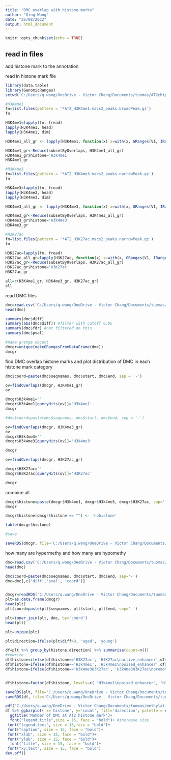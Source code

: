 ```yaml
---
title: "DMC overlap with histone marks"
author: "Qing Wang"
date: "26/08/2022"
output: html_document
---
```


```r
knitr::opts_chunk$set(echo = TRUE)
```

## read in files

add histone mark to the annotation 

read in histone mark file
```r
library(data.table)
library(GenomicRanges)
setwd('C:/Users/q.wang/OneDrive - Victor Chang/Documents/tuomas/AT2chip')

#H3K4me1
fn=list.files(pattern = '*AT2_H3K4me1.macs2_peaks.broadPeak.gz')
fn

H3K4me1=lapply(fn, fread)
lapply(H3K4me1, head)
lapply(H3K4me1, dim)

H3K4me1_all_gr <- lapply(H3K4me1, function(x) x=with(x, GRanges(V1, IRanges(V2,V3))))

H3K4me1_gr<-Reduce(subsetByOverlaps, H3K4me1_all_gr) 
H3K4me1_gr$histone='H3k4me1'
H3K4me1_gr

#H3K4me3
fn=list.files(pattern = '*AT2_H3K4me3.macs2_peaks.narrowPeak.gz')
fn

H3K4me3=lapply(fn, fread)
lapply(H3K4me3, head)
lapply(H3K4me3, dim)

H3K4me3_all_gr <- lapply(H3K4me3, function(x) x=with(x, GRanges(V1, IRanges(V2,V3))))

H3K4me3_gr<-Reduce(subsetByOverlaps, H3K4me3_all_gr) 
H3K4me3_gr$histone='H3k4me3'
H3K4me3_gr

#H3K27ac
fn=list.files(pattern = '*AT2_H3K27ac.macs2_peaks.narrowPeak.gz')
fn

H3K27ac=lapply(fn, fread)
H3K27ac_all_gr=lapply(H3K27ac, function(x) x=with(x, GRanges(V1, IRanges(V2,V3))))
H3K27ac_gr<-Reduce(subsetByOverlaps, H3K27ac_all_gr) 
H3K27ac_gr$histone='H3K27ac'
H3K27ac_gr

all=c(H3K4me1_gr, H3K4me3_gr, H3K27ac_gr)
all
```

read DMC files
```r
dmc=read.csv('C:/Users/q.wang/OneDrive - Victor Chang/Documents/tuomas/methylation/Project_13012_B/Results/DSS/A_vs_Y/DSSDMC_mm10_A_vs_Y_geneAnn.csv') #
head(dmc)

summary(dmc$diff)  
summary(abs(dmc$diff)) #filter with cutoff 0.05
summary(dmc$fdr) #not filtered on this 
summary(dmc$pval)

#make grange object
dmcgr=unique(makeGRangesFromDataFrame(dmc))
dmcgr
```

find DMC overlap histone marks and plot distribution of DMC in each histone mark category 
```r

dmc$coord=paste(dmc$seqnames, dmc$start, dmc$end, sep = '-')

ov=findOverlaps(dmcgr, H3K4me1_gr)
ov

dmcgr$H3k4me1=''
dmcgr$H3k4me1[queryHits(ov)]='H3k4me1'
dmcgr
```

```r
#dmc$coord=paste(dmc$seqnames, dmc$start, dmc$end, sep = '-')

ov=findOverlaps(dmcgr, H3K4me3_gr)
ov
dmcgr$H3k4me3=''
dmcgr$H3k4me3[queryHits(ov)]='H3k4me3'

dmcgr
```

```r

ov=findOverlaps(dmcgr, H3K27ac_gr)

dmcgr$H3K27ac=''
dmcgr$H3K27ac[queryHits(ov)]='H3K27ac'

dmcgr
```

combine all
```r
dmcgr$histone=paste(dmcgr$H3k4me1, dmcgr$H3k4me3, dmcgr$H3K27ac, sep='')
dmcgr

dmcgr$histone[dmcgr$histone == ""] <- 'nohistone'  

table(dmcgr$histone)

#save

saveRDS(dmcgr, file='C:/Users/q.wang/OneDrive - Victor Chang/Documents/tuomas/methylation/Project_13012_B/histone/dmcgr.rds')
```

how many are hypermethy and how many are hypomethy
```r
dmc=read.csv('C:/Users/q.wang/OneDrive - Victor Chang/Documents/tuomas/methylation/Project_13012_B/Results/DSS/A_vs_Y/DSSDMC_mm10_A_vs_Y_geneAnn.csv') #
head(dmc)

dmc$coord=paste(dmc$seqnames, dmc$start, dmc$end, sep='-')
dmc=dmc[,c('diff','pval', 'coord')]


dmcgr=readRDS('C:/Users/q.wang/OneDrive - Victor Chang/Documents/tuomas/methylation/Project_13012_B/histone/dmcgr.rds')
plt=as.data.frame(dmcgr)
head(plt)
plt$coord=paste(plt$seqnames, plt$start, plt$end, sep='-')

plt=inner_join(plt, dmc, by='coord')
head(plt)

plt=unique(plt)

plt$direction=ifelse(plt$diff>0, 'aged', 'young')

df=plt %>% group_by(histone,direction) %>% summarise(count=n())
#rewrite
df$histone=ifelse(df$histone=='H3K27ac', 'H3K27ac\nactive_enhancer',df$histone)
df$histone=ifelse(df$histone=='H3k4me1', 'H3k4me1\npoised_enhancer',df$histone)
df$histone=ifelse(df$histone=='H3k4me3H3K27ac', 'H3k4me3H3K27ac\npromoter',df$histone)


df$histone=factor(df$histone, levels=c( 'H3k4me1\npoised_enhancer', 'H3K27ac\nactive_enhancer', 'H3k4me3H3K27ac\npromoter','H3k4me3', 'H3k4me1H3K27ac', 'H3k4me1H3k4me3', 'H3k4me1H3k4me3H3K27ac', 'nohistone'))

saveRDS(plt, file='C:/Users/q.wang/OneDrive - Victor Chang/Documents/tuomas/methylation/Project_13012_B/histone/dmc_histone_diff_plt.rds')
saveRDS(df, file='C:/Users/q.wang/OneDrive - Victor Chang/Documents/tuomas/methylation/Project_13012_B/histone/dmc_histone_diff_df.rds')

```

```r
pdf('C:/Users/q.wang/OneDrive - Victor Chang/Documents/tuomas/methylation/Project_13012_B/histone/DMC_histone_count_barplot_hyperhypo.pdf')
df %>% ggbarplot( x='histone', y='count', fill='direction', palette = c('red', 'blue'),position = position_dodge(0.9),label = TRUE)+theme(axis.text.x = element_text(angle = 90, vjust = 0.5, hjust=1))+
  ggtitle('Number of DMC at AT2 histone mark')+
  font("legend.title",size = 15, face = "bold")+ #increase size
 font("legend.text", size = 15,face = "bold")+
 font("caption", size = 15, face = "bold")+
 font("xlab", size = 15, face = "bold")+
 font("ylab", size = 15, face = "bold")+
  font("title", size = 15, face = "bold")+
 font("xy.text", size = 15, face = "bold")
dev.off()
```
